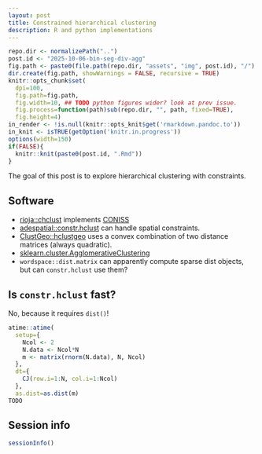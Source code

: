 ```yaml
---
layout: post
title: Constrained hierarchical clustering
description: R and python implementations
---
```


```r
repo.dir <- normalizePath("..")
post.id <- "2025-10-06-bin-seg-div-agg"
fig.path <- paste0(file.path(repo.dir, "assets", "img", post.id), "/")
dir.create(fig.path, showWarnings = FALSE, recursive = TRUE)
knitr::opts_chunk$set(
  dpi=100,
  fig.path=fig.path,
  fig.width=10, ## TODO python figures wider? look at prev issue.
  fig.process=function(path)sub(repo.dir, "", path, fixed=TRUE),
  fig.height=4)
in_render <- !is.null(knitr::opts_knit$get('rmarkdown.pandoc.to'))
in_knit <- isTRUE(getOption('knitr.in.progress'))
options(width=150)
if(FALSE){
  knitr::knit(paste0(post.id, ".Rmd"))
}
```

The goal of this post is to explore hierarchical clustering with constraints.

## Software

* [rioja::chclust](https://search.r-project.org/CRAN/refmans/rioja/html/chclust.html) implements [CONISS](https://www.sciencedirect.com/science/article/abs/pii/0098300487900227)
* [adespatial::constr.hclust](https://www.jstatsoft.org/article/view/v103i07) can handle spatial constraints.
* [ClustGeo::hclustgeo](https://hal.science/hal-01664018/document) uses a convex combination of two distance matrices (always quadratic).
* [sklearn.cluster.AgglomerativeClustering](https://scikit-learn.org/stable/modules/clustering.html#adding-connectivity-constraints)
* `wordspace::dist.matrix` can apparently compute sparse dist objects, but can `constr.hclust` use them?

## Is `constr.hclust` fast?

No, because it requires `dist()`!

```r
atime::atime(
  setup={
    Ncol <- 2
    N.data <- Ncol*N
    m <- matrix(rnorm(N.data), N, Ncol)
  },
  dt={
    CJ(row.i=1:N, col.i=1:Ncol)
  },
  as.dist=as.dist(m)
TODO
```

## Session info

```r
sessionInfo()
```
